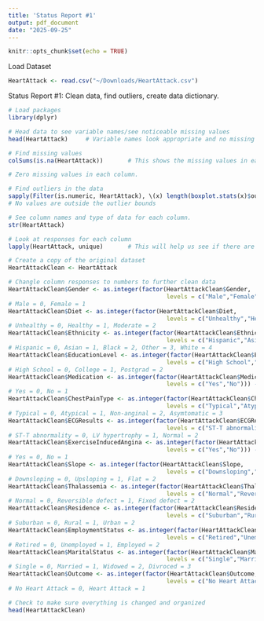 ```yaml
---
title: 'Status Report #1'
output: pdf_document
date: "2025-09-25"
---
```


```r
knitr::opts_chunk$set(echo = TRUE)
```

Load Dataset

```r
HeartAttack <- read.csv("~/Downloads/HeartAttack.csv")
```


Status Report #1: Clean data, find outliers, create data dictionary.

```r
# Load packages
library(dplyr)

# Head data to see variable names/see noticeable missing values
head(HeartAttack)     # Variable names look appropriate and no missing values seen yet

# Find missing values
colSums(is.na(HeartAttack))       # This shows the missing values in each column.

# Zero missing values in each column.

# Find outliers in the data
sapply(Filter(is.numeric, HeartAttack), \(x) length(boxplot.stats(x)$out))
# No values are outside the outlier bounds 

# See column names and type of data for each column. 
str(HeartAttack)

# Look at responses for each column 
lapply(HeartAttack, unique)       # This will help us see if there are errors in each column, and we can also see the responses so we can change them to numeric. 

# Create a copy of the original dataset
HeartAttackClean <- HeartAttack

# Changle column responses to numbers to further clean data 
HeartAttackClean$Gender <- as.integer(factor(HeartAttackClean$Gender,
                                             levels = c("Male","Female"))) - 1L
# Male = 0, Female = 1
HeartAttackClean$Diet <- as.integer(factor(HeartAttackClean$Diet,
                                             levels = c("Unhealthy","Healthy", "Moderate"))) - 1L
# Unhealthy = 0, Healthy = 1, Moderate = 2
HeartAttackClean$Ethnicity <- as.integer(factor(HeartAttackClean$Ethnicity,
                                             levels = c("Hispanic","Asian", "Black", "Other", "White"))) - 1L
# Hispanic = 0, Asian = 1, Black = 2, Other = 3, White = 4
HeartAttackClean$EducationLevel <- as.integer(factor(HeartAttackClean$EducationLevel,
                                             levels = c("High School","College", "Postgraduate"))) - 1L
# High School = 0, College = 1, Postgrad = 2
HeartAttackClean$Medication <- as.integer(factor(HeartAttackClean$Medication,
                                             levels = c("Yes","No"))) - 1L
# Yes = 0, No = 1
HeartAttackClean$ChestPainType <- as.integer(factor(HeartAttackClean$ChestPainType,
                                             levels = c("Typical","Atypical", "Non-anginal", "Asymtomatic"))) - 1L
# Typical = 0, Atypical = 1, Non-anginal = 2, Asymtomatic = 3
HeartAttackClean$ECGResults <- as.integer(factor(HeartAttackClean$ECGResults,
                                             levels = c("ST-T abnormality","LV hypertrophy", "Normal"))) - 1L
# ST-T abnormality = 0, LV hypertrophy = 1, Normal = 2
HeartAttackClean$ExerciseInducedAngina <- as.integer(factor(HeartAttackClean$ExerciseInducedAngina,
                                             levels = c("Yes","No"))) - 1L
# Yes = 0, No = 1
HeartAttackClean$Slope <- as.integer(factor(HeartAttackClean$Slope,
                                             levels = c("Downsloping","Upsloping", "Flat"))) - 1L
# Downsloping = 0, Upsloping = 1, Flat = 2
HeartAttackClean$Thalassemia <- as.integer(factor(HeartAttackClean$Thalassemia,
                                             levels = c("Normal","Reversible defect", "Fixed defect"))) - 1L
# Normal = 0, Reversible defect = 1, Fixed defect = 2
HeartAttackClean$Residence <- as.integer(factor(HeartAttackClean$Residence,
                                             levels = c("Suburban","Rural", "Urban"))) - 1L
# Suburban = 0, Rural = 1, Urban = 2
HeartAttackClean$EmploymentStatus <- as.integer(factor(HeartAttackClean$EmploymentStatus,
                                             levels = c("Retired","Unemployed", "Employed"))) - 1L
# Retired = 0, Unemployed = 1, Employed = 2
HeartAttackClean$MaritalStatus <- as.integer(factor(HeartAttackClean$MaritalStatus,
                                             levels = c("Single","Married", "Widowed", "Divorced"))) - 1L
# Single = 0, Married = 1, Widowed = 2, Divroced = 3
HeartAttackClean$Outcome <- as.integer(factor(HeartAttackClean$Outcome,
                                             levels = c("No Heart Attack","Heart Attack"))) - 1L
# No Heart Attack = 0, Heart Attack = 1

# Check to make sure everything is changed and organized
head(HeartAttackClean)
```

